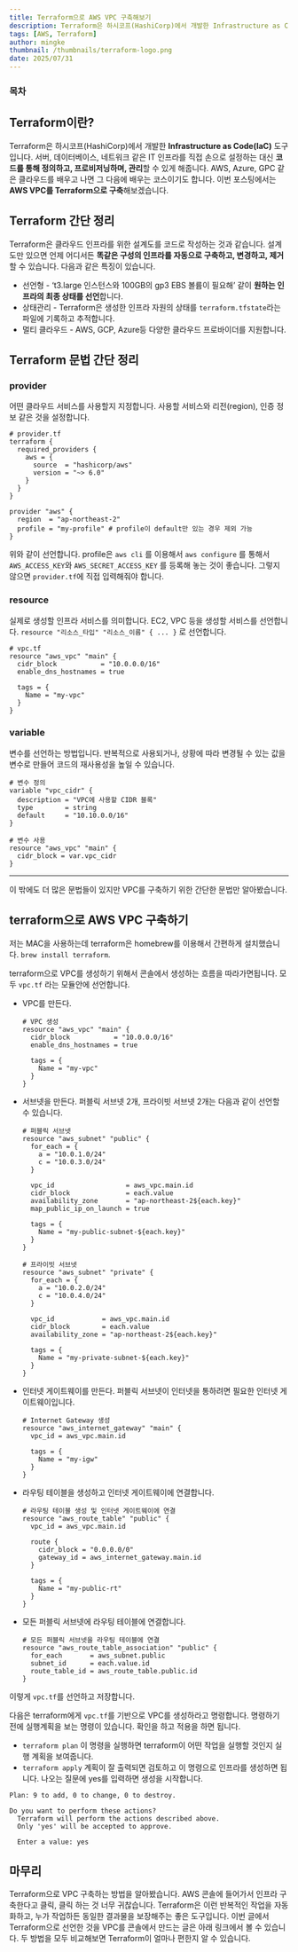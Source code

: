 ```yaml
---
title: Terraform으로 AWS VPC 구축해보기
description: Terraform은 하시코프(HashiCorp)에서 개발한 Infrastructure as Code(IaC) 도구입니다. 서버, 데이터베이스, 네트워크 같은 IT 인프라를 직접 손으로 설정하는 대신 코드를 통해 정의하고, 프로비저닝하며, 관리할 수 있게 해줍니다.
tags: [AWS, Terraform]
author: mingke
thumbnail: /thumbnails/terraform-logo.png
date: 2025/07/31
---
```


### 목차

## Terraform이란?

Terraform은 하시코프(HashiCorp)에서 개발한 **Infrastructure as Code(IaC)** 도구입니다. 서버, 데이터베이스, 네트워크 같은 IT 인프라를 직접 손으로 설정하는 대신 **코드를 통해 정의하고, 프로비저닝하며, 관리**할 수 있게 해줍니다. AWS, Azure, GPC 같은 클라우드를 배우고 나면 그 다음에 배우는 코스이기도 합니다. 이번 포스팅에서는 **AWS VPC를 Terraform으로 구축**해보겠습니다.

## Terraform 간단 정리

Terraform은 클라우드 인프라를 위한 설계도를 코드로 작성하는 것과 같습니다. 설계도만 있으면 언제 어디서든 **똑같은 구성의 인프라를 자동으로 구축하고, 변경하고, 제거**할 수 있습니다. 다음과 같은 특징이 있습니다.

- 선언형 - ‘t3.large 인스턴스와 100GB의 gp3 EBS 볼륨이 필요해’ 같이 **원하는 인프라의 최종 상태를 선언**합니다.
- 상태관리 - Terraform은 생성한 인프라 자원의 상태를 `terraform.tfstate`라는 파일에 기록하고 추적합니다.
- 멀티 클라우드 - AWS, GCP, Azure등 다양한 클라우드 프로바이더를 지원합니다.

## Terraform 문법 간단 정리

### provider

어떤 클라우드 서비스를 사용할지 지정합니다. 사용할 서비스와 리전(region), 인증 정보 같은 것을 설정합니다.

```hcl
# provider.tf
terraform {
  required_providers {
    aws = {
      source  = "hashicorp/aws"
      version = "~> 6.0"
    }
  }
}

provider "aws" {
  region  = "ap-northeast-2"
  profile = "my-profile" # profile이 default만 있는 경우 제외 가능
}
```

위와 같이 선언합니다. profile은 `aws cli` 를 이용해서 `aws configure` 를 통해서 `AWS_ACCESS_KEY`와 `AWS_SECRET_ACCESS_KEY` 를 등록해 놓는 것이 좋습니다. 그렇지 않으면 `provider.tf`에 직접 입력해줘야 합니다.

### resource

실제로 생성할 인프라 서비스를 의미합니다. EC2, VPC 등을 생성할 서비스를 선언합니다. `resource "리소스_타입" "리소스_이름" { ... }` 로 선언합니다.

```hcl
# vpc.tf
resource "aws_vpc" "main" {
  cidr_block           = "10.0.0.0/16"
  enable_dns_hostnames = true

  tags = {
    Name = "my-vpc"
  }
}
```

### variable

변수를 선언하는 방법입니다. 반복적으로 사용되거나, 상황에 따라 변경될 수 있는 값을 변수로 만들어 코드의 재사용성을 높일 수 있습니다.

```hcl
# 변수 정의
variable "vpc_cidr" {
  description = "VPC에 사용할 CIDR 블록"
  type        = string
  default     = "10.10.0.0/16"
}

# 변수 사용
resource "aws_vpc" "main" {
  cidr_block = var.vpc_cidr
}
```

---

이 밖에도 더 많은 문법들이 있지만 VPC를 구축하기 위한 간단한 문법만 알아봤습니다.

## terraform으로 AWS VPC 구축하기

저는 MAC을 사용하는데 terraform은 homebrew를 이용해서 간편하게 설치했습니다. `brew install terraform`.

terraform으로 VPC를 생성하기 위해서 콘솔에서 생성하는 흐름을 따라가면됩니다. 모두 `vpc.tf` 라는 모듈안에 선언합니다.

- VPC를 만든다.

  ```hcl
  # VPC 생성
  resource "aws_vpc" "main" {
    cidr_block           = "10.0.0.0/16"
    enable_dns_hostnames = true

    tags = {
      Name = "my-vpc"
    }
  }
  ```

- 서브넷을 만든다. 퍼블릭 서브넷 2개, 프라이빗 서브넷 2개는 다음과 같이 선언할 수 있습니다.

  ```hcl
  # 퍼블릭 서브넷
  resource "aws_subnet" "public" {
    for_each = {
      a = "10.0.1.0/24"
      c = "10.0.3.0/24"
    }

    vpc_id                  = aws_vpc.main.id
    cidr_block              = each.value
    availability_zone       = "ap-northeast-2${each.key}"
    map_public_ip_on_launch = true

    tags = {
      Name = "my-public-subnet-${each.key}"
    }
  }

  # 프라이빗 서브넷
  resource "aws_subnet" "private" {
    for_each = {
      a = "10.0.2.0/24"
      c = "10.0.4.0/24"
    }

    vpc_id            = aws_vpc.main.id
    cidr_block        = each.value
    availability_zone = "ap-northeast-2${each.key}"

    tags = {
      Name = "my-private-subnet-${each.key}"
    }
  }
  ```

- 인터넷 게이트웨이를 만든다. 퍼블릭 서브넷이 인터넷을 통하려면 필요한 인터넷 게이트웨이입니다.

  ```hcl
  # Internet Gateway 생성
  resource "aws_internet_gateway" "main" {
    vpc_id = aws_vpc.main.id

    tags = {
      Name = "my-igw"
    }
  }
  ```

- 라우팅 테이블을 생성하고 인터넷 게이트웨이에 연결합니다.

  ```hcl
  # 라우팅 테이블 생성 및 인터넷 게이트웨이에 연결
  resource "aws_route_table" "public" {
    vpc_id = aws_vpc.main.id

    route {
      cidr_block = "0.0.0.0/0"
      gateway_id = aws_internet_gateway.main.id
    }

    tags = {
      Name = "my-public-rt"
    }
  }
  ```

- 모든 퍼블릭 서브넷에 라우팅 테이블에 연결합니다.
  ```hcl
  # 모든 퍼블릭 서브넷을 라우팅 테이블에 연결
  resource "aws_route_table_association" "public" {
    for_each       = aws_subnet.public
    subnet_id      = each.value.id
    route_table_id = aws_route_table.public.id
  }
  ```

이렇게 `vpc.tf`를 선언하고 저장합니다.

다음은 terraform에게 `vpc.tf`를 기반으로 VPC를 생성하라고 명령합니다. 명령하기 전에 실행계획을 보는 명령이 있습니다. 확인을 하고 적용을 하면 됩니다.

- `terraform plan` 이 명령을 실행하면 terraform이 어떤 작업을 실행할 것인지 실행 계획을 보여줍니다.
- `terraform apply` 계획이 잘 출력되면 검토하고 이 명령으로 인프라를 생성하면 됩니다. 나오는 질문에 yes를 입력하면 생성을 시작합니다.

```
Plan: 9 to add, 0 to change, 0 to destroy.

Do you want to perform these actions?
  Terraform will perform the actions described above.
  Only 'yes' will be accepted to approve.

  Enter a value: yes
```

## 마무리

Terraform으로 VPC 구축하는 방법을 알아봤습니다. AWS 콘솔에 들어가서 인프라 구축한다고 클릭, 클릭 하는 것 너무 귀찮습니다. Terraform은 이런 반복적인 작업을 자동화하고, 누가 작업하든 동일한 결과물을 보장해주는 좋은 도구입니다. 이번 글에서 Terraform으로 선언한 것을 VPC를 콘솔에서 만드는 글은 아래 링크에서 볼 수 있습니다. 두 방법을 모두 비교해보면 Terraform이 얼마나 편한지 알 수 있습니다.

<Link url="https://chaechae.life/blog/aws-vpc-creation" />
